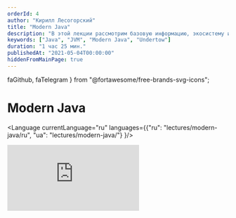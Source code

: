```yaml
---
orderId: 4
author: "Кирилл Лесогорский"
title: "Modern Java"
description: "В этой лекции рассмотрим базовую информацию, экосистему и фичи <strong>Java</strong>. После этого Кирилл расскажет про структуру gradle проекта и создаст небольшое веб-приложение с использованием веб-сервера Undertow"
keywords: ["Java", "JVM", "Modern Java", "Undertow"]
duration: "1 час 25 мин."
publishedAt: "2021-05-04T00:00:00"
hiddenFromMainPage: true
---
```


  faGithub,
  faTelegram
} from "@fortawesome/free-brands-svg-icons";

#  Modern Java

<Language
  currentLanguage="ru"
  languages={{"ru": "lectures/modern-java/ru", "ua": "lectures/modern-java/"}
}/>

<VideoWrapper duration="1 час 24 мин.">
  <iframe
    src="https://www.youtube.com/embed/U5kfvTeg2sU"
    frameBorder="0"
    allow="accelerometer; autoplay; encrypted-media; gyroscope; picture-in-picture"
    allowFullScreen
  />
</VideoWrapper>

<IntroBlueBubble {...introBubble.ru} />

<TimelineOfContents
  timeline={[
    {
      linkTo: "#welcome-to-java",
      title: "Welcome to Java world"
    },
    {
      linkTo: "#whats-new-in-java",
      title: "What's new in Java 8-11"
    },
    {
      linkTo: "#java-ecosystem",
      title: "Java ecosystem"
    },
    {
      linkTo: "#typical-java-development-environment",
      title: "Typical Java development environment"
    }
  ]}
/>

<Level
  id="welcome-to-java"
  number="1"
  name="Welcome to Java world"
  difficulty="Beginner"
  objectives="Что такое Java и как её варить"
/>

_Java_ - это язык программирования общего назначения, основанный на классах, объектно-ориентированный и разработанный так, чтобы иметь как можно меньше зависимостей реализации. Он разработан с учётом парадигмы **W**rite **O**nce - **R**un **A**nywhere(WORA), что означает, что скомпилированный код Java может работать на всех платформах, поддерживающих Java, без необходимости перекомпиляции. Java-приложения обычно компилируются в байт-код, который может работать на любой виртуальной машине Java(JVM), независимо от архитектуры компьютера.

<div className="bubble small subtle">
  Ява? Это когда вместо «Кобол наносит ответный удар» пишут «удар.нанестиОтвет
  (новый Кобол ())» — вот это Ява.
</div>

<hr />


<DetailsCard>
  <strong>Java - высокоуровневый язык</strong>
  <>
    Помимо того, что Java больше похожа на человеческий язык, чем на машинные коды, Java также берет на себя управление памятью, что значительно упрощает разработку и уменьшает кол-во багов.

    ```java
    // C/C++ language allocate memory
    int *testArray = malloc(5 * sizeof(int));
    free(testArray);

    // allocate memory
    ArrayList list = new ArrayList();
    list.add('Hi!');

    // cleanup memory by garbage collector
    ```

    Память управляется автоматически.
  </>
</DetailsCard>


<DetailsCard>
  <strong>Java - объектно-ориентированный язык</strong>
  <>
    в Java есть:

    - классы
    - интерфейсы
    - абстрактные классы
    - пакеты
    - наследование

    <JavaOOSnippet />
  </>
</DetailsCard>


<DetailsCard>
  <strong>Java - в какой-то степени функциональный язык</strong>

  <ul>
      <li> Функции высшего порядка с помощью функциональных интерфейсов </li>
      <li> Несколько абстракций из мира функционального программирования, таких как Optional </li>
  </ul>
</DetailsCard>


<Level id="whats-new-in-java" number="2" name="What's new in Java 8-11" difficulty="Intermediate" objectives="В Java 8+ было добавлено много новых фич. Они очень сильно повлияли на то, как мы пишем наши программы. Их знание и применение на практике важны для современного Java разработчика" />


<DetailsCard>
  Functional Interfaces
  <JavaFISnippet />
</DetailsCard>


<DetailsCard>
  Stream API
  <>
    <JavaStreamSnippet />

    Часто используемые операции стримов:

    - Intermediate
    - sorted
    - filter
    - map
    - Terminal
    - collect
    - reduce
    - forEach
    - findAny
    - findFirst
  </>
</DetailsCard>


<DetailsCard>
  Optional
  <>
    <i>Ah, almost monads</i>

    <JavaOptionalSnippet />
  </>
</DetailsCard>


<DetailsCard>
  Static, default and private interface methods
  <JavaPSDIMSnippet />
</DetailsCard>


<DetailsCard>
  Module system
  <JavaModuleSnippet />
</DetailsCard>


<DetailsCard>
  Try-catch with resources
  <JavaTrycatchSnippet />
</DetailsCard>


<DetailsCard>
  JSHell CLI REPL

  Введите в терминале `jshell` и эксперементируйте
</DetailsCard>


<DetailsCard>
  HTTP Client

  <JavaHTTPClientSnippet />
</DetailsCard>


<DetailsCard>
  Other changes

  <>
    - GC interface
    - Nest Based Access Control
    - Immutable collections
    - String methods
    - Run java files from command line with `java`
    - No-Op GC
    - CompletableFuture
    - Variable handles
  </>
</DetailsCard>


<Level id="java-ecosystem" number="3" name="Java ecosystem" difficulty="Hard" objectives="Изучить экосистему и управление пакетами" />

### Виды кофе, или что можно создавать на Java

<div className="columns">
  <div className="column col-4">
    <div className="panel">
      <div className="panel-header">
        <a href="https://spring.io/"><strong>Web приложения</strong></a>
      </div>
      <div className="panel-body">
        API, MVC, Map-Reduce и многое другое. Огромный выбор библиотек и фреймворков
      </div>
    </div>
  </div>
  <div className="column col-4">
    <div className="panel">
      <div className="panel-header">
        <a href="#"><strong>Кросс-платформеный Desktop</strong></a>
      </div>
      <div className="panel-body">
        Кросс-платформеный дескотоп не очень востребован, однако для приложений, которые требуют доступа к операционной системе или очень требовательны к ресурсам, таких как IDE, Java - отличный выбор
      </div>
    </div>
  </div>
  <div className="column col-4">
    <div className="panel">
      <div className="panel-header">
        <a href="#"><strong>Нативная Android разработчика</strong></a>
      </div>
      <div className="panel-body">
        Нативная разработка приложений под аднроид. В последнее время вытесняется Kotlin.
      </div>
    </div>
  </div>
</div>

### Стиль написания кода

Стиль написания кода - это набор принципов для конкретного языка программирования, которые рекомендуют стиль и методы программирования для каждого аспекта программы, написанной на этом языке. Эти соглашения обычно охватывают организацию файлов, отступы, комментарии, объявления, операторы, пробелы, соглашения об именах, методы программирования, принципы программирования, практические правила программирования, передовые методы архитектуры и т. Д. Это руководящие указания по качеству структуры программного обеспечения. Программистам настоятельно рекомендуется следовать этим рекомендациям, чтобы улучшить удобочитаемость исходного кода и облегчить обслуживание программного обеспечения.

В Java нет единого стиля написания кода, вместо этого каждый проект выбирает стиль под свои нужды. Однако существует 3 популярных стиля:

- Google style guide
- Oracle code conventions
- Spring code style

### Фреймворки и библиотеки

`Фре́ймворк — программная платформа, определяющая структуру программной системы; программное обеспечение, облегчающее разработку и объединение разных компонентов большого программного проекта.` - Wikipedia

<img src="https://pbs.twimg.com/media/DvIFxwfXcAAEyWL.jpg" />

Фреймворки предоставляют необходимую инфраструктуру для проекта, тем самым уменьшая количество боилерплейта и увеличивая скорость разработки.
От библиотеки фреймворк отличает использование принципа инверсии управления - прикладной код, написанный программистами, вызывается из кода фреймворка, что позволяет абстрагироваться от многих низкоуровневых операций.


Примеры Java фреймворков и библиотек:
- Web
  - Spring
  - Play
  - Vert.x
- ORMs
    - Hibernate
    - EclipseLink
    - OpenJPA
 - Misc
    - RX Java
    - Apache Hadoop
    - Apache Lucene

### Статические анализаторы(aka линтеры)
Статический анализатор - инструмент, который следит за корректностью программы, не запуская её. Инструменты для статического анализа могут находить распространенные ошибки и антипаттерны, которые компилятор пропустил. Также они могут следить за соответствием стилю написания кода, тем самым упрощая жизнь программистам.

В **Java** для статического анализа используют такие инструменты:

- PMD
- Cobertura
- FindBugs
- Jacoco

### Профайлеры
Ghjafqkths - это инструмент, который отслеживает конструкции и операции Java-байткода на уровне JVM. Эти конструкции и операции включают создание объектов, итеративные выполнения (включая рекурсивные вызовы), выполнение методов, выполнение потоков и сборку мусора.
Примеры профилировщиков:
- JProfiler
- YourKit
- VisualVM

### JVM Languages
Java - не единственный JVM язык. Существуют и другие языки, которые можно компилировать в Java-байткод. Такие языки зачастую совметсимы с существующим Java-кодом.

Примеры таких языков:
 - Scala
 - Kotlin
 - Clojure
 - Groovy

### Package management

Пакетные менеджеры позволяют переиспользовать существующий код и библиотеки с лёгкостью. "Внешний" по отношению к проекту код называется `зависимостью`.
В мире Java активно используют два пактеных менеджера: **Gradle** и **Maven**

<br />


| Gradle                                       | Maven                                                  |
| -------------------------------------------- |:------------------------------------------------------:|
| Gradle Build time is short and fast.         | Maven performance is slow as compared to Gradle.       |
| Gradle Scripts are shorter and cleaner.      | Maven scripts are a bit lengthy as compared to Gradle. |
| DSL based                                    | XML-based                                              |
| Supports incremental compilation             | Does not supports incremental compilation              |

<br />

#### Примеры gradle комманд

| Комманда                                     | Описание                                               |
| -------------------------------------------- |:------------------------------------------------------:|
| gradle build                                 | сборка проекта, запуск `assemble` и `check` задач      |
| gradle clean build                           | сборка проекта с нуля, без использования кеша          |
| gradle test                                  | запуск тестов                                          |

<Level id="typical-java-development-environment" number="4" name="Typical java development envicronment" difficulty="Easy" objectives="Узнать, что необходимо для разработки на Java помимо JDK" />

- IDE - Intellij IDEA / Eclipse / NetBeansIDE / VS Code / Text Editor
- Operating System - Linux / Windows / Mac
- VM/Container - Vagrant / Docker
- VCS - Git / SVN / Mercurial

## Useful links

* [Useful java links repository](https://github.com/Vedenin/useful-java-links)
* [Useful java articles and guides](https://www.baeldung.com/)
* [List of popular java libraries](https://github.com/akullpp/awesome-java)

## Additional materials

* [Clean code](https://www.amazon.com/Clean-Code-Handbook-Software-Craftsmanship-ebook/dp/B001GSTOAM)
* [GOF Design Patterns](https://www.amazon.com/Design-Patterns-Object-Oriented-Addison-Wesley-Professional-ebook/dp/B000SEIBB8)
* [SICP](https://www.amazon.com/Structure-Interpretation-Computer-Programs-Engineering/dp/0262510871)
* [Effective Java](https://www.amazon.de/dp/0134685997?tag=hackr03c-21)

<ThatsAllFolks />
<div className="bubble">
  А на сегодня всё! Свои вопросы и отзывы оставляйте на сайте <a href="https://academy.binary-studio.com/"><strong>Binary Studio Academy</strong></a>. Желаю вам успехов, не теряйте мотивации и учитесь с удовольствием. Спасибо за внимание!
</div>

